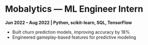 # Mobalytics — ML Engineer Intern
**Jun 2022 – Aug 2022 | Python, scikit-learn, SQL, TensorFlow**

- Built churn prediction models, improving accuracy by 18%  
- Engineered gameplay-based features for predictive modeling
